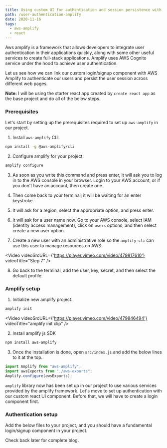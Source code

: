 ```yaml
---
title: Using custom UI for authentication and session persistence with aws amplify in react
path: /user-authentication-amplify
date: 2020-11-16
tags:
  - aws-amplify
  - react
---
```


Aws amplify is a framework that allows developers to integrate user authentication in their applications quickly, along with some other useful services to create full-stack applications. Amplify uses AWS Cognito service under the hood to achieve user authentication.

Let us see how we can link our custom login/signup component with AWS Amplify to authenticate our users and persist the user session across different web pages.

__Note:__ I will be using the starter react app created by `create react app` as the base project and do all of the below steps.

### Prerequisites

Let's start by setting up the prerequisites required to set up `aws-amplify` in our project.

1. Install `aws-amplify` CLI.

```bash
npm install -g @aws-amplify/cli
```

2. Configure amplify for your project.

```bash
amplify configure
```

3. As soon as you write this command and press enter, it will ask you to log in to the AWS console in your browser. Login to your AWS account, or if you don't have an account, then create one.

4. Then come back to your terminal; it will be waiting for an enter keystroke.

5. It will ask for a region, select the appropriate option, and press enter.

6. It will ask for a user name now. Go to your AWS console, select IAM (identity access management), click on `users` options, and then select create a new user option.

7. Create a new user with an administrative role so the `amplify-cli` can use this user to manage resources on AWS.


<Video videoSrcURL={'https://player.vimeo.com/video/479817610'} videoTitle="Step 7" />

8. Go back to the terminal, add the user, key, secret, and then select the default profile.

### Amplify setup

1. Initialize new amplify project.

```bash
amplify init
```

<Video videoSrcURL={'https://player.vimeo.com/video/479846494'} videoTitle="amplify init clip" />

2. Install amplify js SDK

```bash
npm install aws-amplify
```

3. Once the installation is done, open `src/index.js` and add the below lines to it at the top.

```javascript
import Amplify from "aws-amplify"; 
import awsExports from "./aws-exports"; 
Amplify.configure(awsExports);
```

`amplify` library now has been set up in our project to use various services provided by the amplify framework. Let's move to set up authentication with our custom react UI component. Before that, we will have to create a login component first.

### Authentication setup

Add the below files to your project, and you should have a fundamental login/signup component in your project.

Check back later for complete blog.